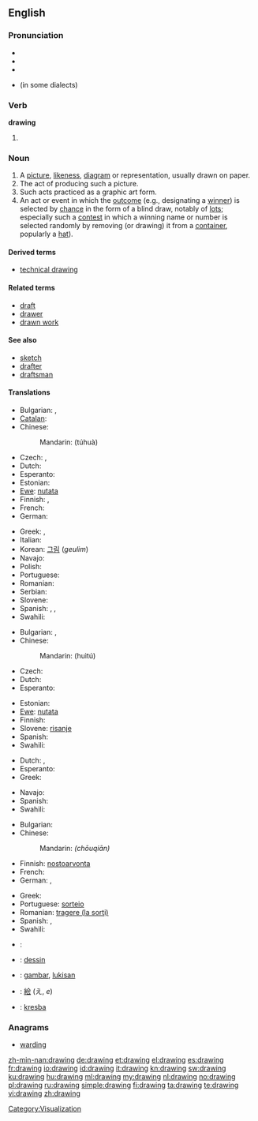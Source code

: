 ==English==

===Pronunciation===
{{wikipedia}}
* {{audio|en-us-drawing.ogg|Audio (US)}}
* {{IPA|/ˈdɹɑ.ɪŋ(ɡ)/|/ˈdɹɔ.ɪŋ(ɡ)/|/ˈdɹɑɹɪŋ(ɡ)/|/ˈdɹɔɹɪŋ(ɡ)/|lang=en}}
* {{rhymes|ɔːɪŋ}}
* {{rhymes|ɔːrɪŋ}} (in some dialects)

===Verb===
'''drawing'''

# {{present participle of|[[draw]]}}

===Noun===
{{en-noun}}

# A [[picture]], [[likeness]], [[diagram]] or representation, usually drawn on paper.
# The act of producing such a picture.
# Such acts practiced as a graphic art form.
# An act or event in which the [[outcome]] (e.g., designating a [[winner]]) is selected by [[chance]] in the form of a blind draw, notably of [[lot]]s; especially such a [[contest]] in which a winning name or number is selected randomly by removing (or drawing) it from a [[container]], popularly a [[hat]]).

====Derived terms====
* [[technical drawing]]

====Related terms====
* [[draft]]
* [[drawer]]
* [[drawn work]]

====See also====
* [[sketch]]
* [[drafter]]
* [[draftsman]]

====Translations====
{{trans-top|picture, likeness, diagram or representation}}
* Bulgarian: {{t|bg|рисунка|f}},{{t-|bg|чертеж|m}}
* [[Catalan]]: {{t|ca|dibuix|m}}
* Chinese:
*: Mandarin: {{zh-ts|[[圖]][[畫]]|[[图]][[画]]}} (túhuà)
* Czech: {{t-|cs|kresba|f}}, {{t-|cs|nákres|m}}
* Dutch: {{t+|nl|tekening}}
* Esperanto: {{t|eo|desegnaĵo}}
* Estonian: {{t+|et|joonistus}}
* [[Ewe]]: [[nutata]]
* Finnish: {{t-|fi|piirros}}, {{t+|fi|piirustus}}
* French: {{t+|fr|dessin|m}}
* German: {{t+|de|Zeichnung|f}}
{{trans-mid}}
* Greek: {{t+|el|σχέδιο|n|tr=schédio}}, {{t|el|σχεδίασμα|n|tr=schedíasma}}
* Italian: {{t+|it|disegno|m}}
* Korean: [[그림]] (''geulim'')
* Navajo: {{tø|nv|naashchʼąąʼ}}
* Polish: {{t+|pl|rysunek|m}}
* Portuguese: {{t+|pt|desenho}}
* Romanian: {{t-|ro|desen|n}}
* Serbian: {{t-|sr|crtež|m}}
* Slovene: {{t+|sl|risba|f}}
* Spanish: {{t+|es|dibujo|m}}, {{t-|es|esquema|m}}, {{t+|es|croquis|m}}
* Swahili: {{t+|sw|mchoro|xs=Swahili}}
{{trans-bottom}}

{{trans-top|act of producing a picture}}
* Bulgarian: {{t|bg|рисуване|n}},{{t|bg|чертане|n}}
* Chinese:
*: Mandarin: {{zh-ts|[[繪]][[圖]]|[[绘]][[图]]}} (huìtú)
* Czech: {{t-|cs|kresba|f}}
* Dutch: {{t+|nl|tekenen|n}}
* Esperanto: {{t|eo|desegnado}}
{{trans-mid}}
* Estonian: {{t+|et|joonistamine}}
* [[Ewe]]: [[nutata]]
* Finnish: {{t-|fi|piirtäminen}}
* Slovene: [[risanje]] {{n}}
* Spanish: {{t+|es|dibujar}}
* Swahili: {{t+|sw|mchoro|xs=Swahili}}
{{trans-bottom}}

{{trans-top|graphic art form}}
* Dutch: {{t+|nl|tekenen|n}}, {{t-|nl|tekenkunst}}
* Esperanto: {{t|eo|desegnado}}
* Greek: {{t+|el|σχέδιο|n|tr=skhédio}}
{{trans-mid}}
* Navajo: {{tø|nv|naashchʼąąʼ}}
* Spanish: {{t+|es|dibujo|m}}
* Swahili: {{t+|sw|mchoro|xs=Swahili}}
{{trans-bottom}}

{{trans-top|action where the outcome is selected by chance using a draw}}
* Bulgarian: {{t|bg|теглене|n}}
* Chinese:
*: Mandarin: {{zh-ts|[[抽]][[籤]]|[[抽]][[签]]}} ''(chōuqiān)''
* Finnish: [[nostoarvonta]]
* French: {{t+|fr|pige|f}}
* German: {{t|de|Auslosung|f}},  {{t+|de|Ziehung|f}}
{{trans-mid}}
* Greek: {{t|el|κλήρωση|f|tr=klírosi}}
* Portuguese: [[sorteio]] {{m}}
* Romanian: [[tragere (la sorţi)]] {{f}}
* Spanish: {{t-|es|sorteo|m}}, {{t-|es|rifa|f}}
* Swahili: {{t+|sw|mchoro|xs=Swahili}}
{{trans-bottom}}

{{checktrans-top}}
* {{ttbc|el}}: {{t|el|σχεδίαση|f|tr=σχεδίαση}}
* {{ttbc|fr}}: [[dessin]] {{m}}
* {{ttbc|id}}: [[gambar]], [[lukis|lukisan]]
{{trans-mid}}
* {{ttbc|ja}}: [[絵]] (え, ''e'')
* {{ttbc|sk}}: [[kresba]] {{f}}
{{trans-bottom}}

===Anagrams===
* [[warding#English|warding]]

[[Category:Visualization]]

[[zh-min-nan:drawing]]
[[de:drawing]]
[[et:drawing]]
[[el:drawing]]
[[es:drawing]]
[[fr:drawing]]
[[io:drawing]]
[[id:drawing]]
[[it:drawing]]
[[kn:drawing]]
[[sw:drawing]]
[[ku:drawing]]
[[hu:drawing]]
[[ml:drawing]]
[[my:drawing]]
[[nl:drawing]]
[[no:drawing]]
[[pl:drawing]]
[[ru:drawing]]
[[simple:drawing]]
[[fi:drawing]]
[[ta:drawing]]
[[te:drawing]]
[[vi:drawing]]
[[zh:drawing]]